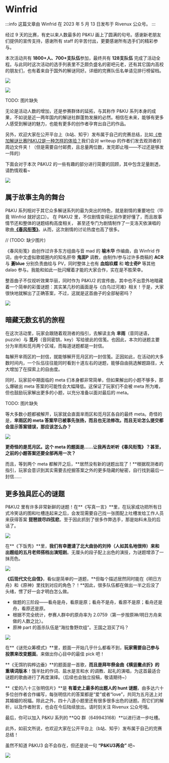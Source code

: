# Winfrid

:::info
这篇文章由 Winfrid 在 2023 年 5 月 13 日发布于 Rivenux 公众号。
:::

经过 9 天的比赛，有史以来人数最多的 P\&KU 画上了圆满的句号。感谢新老朋友们提供的宣传支持，感谢所有 staff 的辛苦付出，更要感谢所有选手们的精彩参与。

本次活动共有 **1800+人、700+支队伍**参加，最终共有 **128支队伍** 完成了活动全程。与此同时这次活动的选手列表里不乏颇负盛名的密吧元老，还有其它国内高校的朋友们，也有着来自于国外的解谜同好。详细的完赛队伍名单请见排行榜留档。

![](./winfrid.assets/image_1.webp)

![](./winfrid.assets/image_2.webp)

TODO: 图片缺失

无论是活动人数的增加，还是参赛群体的延拓，与其称作 P\&KU 系列本身的成果，不如说是近一两年国内的解谜社群蓬勃发展的必然。相信在未来，能够有更多人感受到解谜的魅力，也能有更多的创作者孕育出自己的作品。

另外，欢迎大家在公开平台上（b站、知乎）发布属于自己的完赛总结，比如[《参加解谜比赛P\&KU2是一种怎样的体验？](https://www.zhihu.com/question/599667777)我们会对 writeup 的作者们发去观测者的周边文件夹！（但是需要自付邮费，且总量两位数，发完即止哦——不过还是够发一阵的）

下面会对于本次 P\&KU2 的一些有趣的部分进行简要的回顾，其中包含足量剧透，请酌情观看\~

![](./winfrid.assets/image_3.webp)

## 属于故事主角的舞台

P&KU 系列相对于其它众多解谜系列的最为突出的特色，就是剧情的重要地位（毕竟 Winfrid 就好这口）。
在 P&KU2 里，不仅剧情变得比前作更好懂了，而且故事情节还和整体的谜题结构高度相关，
甚至还专门为剧情制作了一支洛天依演唱的歌曲[**《春风衔笺》**](../01-zhu-ti-qu.mdx)。从而，这次剧情的讨论热度也高了很多。

// (TODO: 缺少图片)

《春风衔笺》由创作过许多东方组曲与音 mad 的 **榆木华** 作编曲，由 Winfrid 作词，由中文虚拟歌姬圈内的知名肝帝 **鬼面P** 调教，由制作/参与过许多商稿的 **ACR** 与 **蒼blue** 分别负责曲绘与 PV，同时整体上也有 **血焰玖蝶** 和 **哈士奇P** 等其他 dalao 参与。我能和如此一批闪耀着才能的大家合作，实在是不胜荣幸。

整首曲子不仅视听效果华丽，同时作为 P\&KU2 的宣传曲，其中也不出意外地暗藏着一个简单的彩蛋谜题：其实某几秒的画面是与《白鸟过河滩》相关！于是，大家很快地就解出了正确答案，不过，这就是这首曲子的全部秘密吗？

![](./winfrid.assets/image_4.webp)

## 暗藏无数玄机的旅程

在这次活动里，玩家会跟随着观测者的指引，去解读主角 **芈雨**（音同谜语，puzzle）与 **觅月**（音同密钥，key）写给彼此的信笺。也因此，本次的谜题主要分为芈雨和觅月两个区域，而每道谜题都是一封信。

每解开芈雨区的一封信，就能够解开觅月区的一封信笺。正因如此，在活动的大多数时间内，一个队伍往往能同时看到十道左右的谜题，能够自由挑选解题路径，大大增加了在探索上的自由度。

同时，玩家前中期面临的 meta 们本身都非常简单，但如果解出的小题不够多，那么爆破出 meta 答案的可能性会大幅降低。这保证了玩家们不会被 meta 所为难，但也鼓励玩家解出更多的小题，以充分准备以面对最后的 meta。

TODO: 图片缺失

等大多数小题都被解开，玩家就会直面芈雨区和觅月区各自的最终 meta。奇怪的是，**芈雨区的 meta 答案早已被事先张扬，而且也无法修改。而且无论怎么提交都会显示答案错误，那应该怎么办？**

![](./winfrid.assets/image_5.webp)

**更奇怪的是觅月区。这个 meta 的题面是……让我再去听听《春风衔笺》？甚至，之前的小题答案还要全部再用一次？**

而且，等到两个 meta 都解开之后，**居然没有新的谜题出现了！**根据观测者的指引，玩家会意识到其实需要去挖掘答案之外的更多隐藏的秘密，自行找到最后一封信……

## 更多独具匠心的谜题

P\&KU2 里有许多非常新鲜的谜题！在**《写真一言》**里，在玩家成功把所有日式冷笑话的图和吐槽连起来之后，会发现需要自己找一张图配上吐槽发给工作人员来获得答案 **琵琶拨尽四弦悲**。至于因此抓到了很多作弊选手，那是始料未及的后话了。

![](./winfrid.assets/image_6.webp)

在**《下饭秀》**里，**我们有幸邀请了北大曲协的刘帅（人如其名地很帅）来和出题组的五月老师搭档出演短剧**。无厘头的段子配上出色的演技，为谜题增添了一抹亮色。

![](./winfrid.assets/image_7.webp)

**《后现代文化自信》**，看似是简单的一道题，**但每个描述居然同时能在《明日方舟》和《原神》里找到对应的角色？！**因此，很多队伍都在做出一半之后没了头绪，愣了好一会才明白怎么做。

- 做题的三阶段——看舟是舟，看原是原；看舟不是舟，看原不是原；看舟还是舟，看原还是原。
- 根据不完全统计，参赛人群中的原舟率为 2.0759（第一步按原神/明日方舟来做的人数之比）。
- 原神 part 的首杀队伍是“海拉鲁野炊组”。王国之泪买了吗？

![](./winfrid.assets/image_8.webp)

在**《谜兜众筹模式》**里，题面一开始几乎什么都看不到，**玩家需要自己参与投票来改变题面**。来做出你心目中的最佳 pick 吧！

**《无饵钓钩桦边垂》**的题面是一首歌，**而且是拜年祭金曲《横竖撇点折》的重填词版本**！饿半肚的作词、盐水是言和水 的调教、起礼的演唱，为这首最适合谜题的歌曲进行了再度演绎。（后续也会独立投稿，敬请期待\~）

**《爱的八十三张明信片》**是 **有着史上最多的出题人的 hunt 谜题**，由多达六十多位创作者合作编写，每张明信片的答案都是“爱”或者“love”，共同为五月送上对其婚姻的祝福。除此之外，四十八道小题里还有很多很多出色的谜题。而它们的解析，以及作者附言，也会在今后陆续放出。请时刻关注 Rivenux 公众号哦。

最后，你可以加入 P\&KU 系列的 **QQ 群（649943168）**以进行进一步吐槽。

此外，如前文所说，也欢迎大家在公开平台上（b站、知乎）发布属于自己的完赛总结！

虽然不知道 P\&KU3 会不会存在，但还是说一句 **“P\&KU3再会”** 吧\~

![](./winfrid.assets/image_9.webp)
